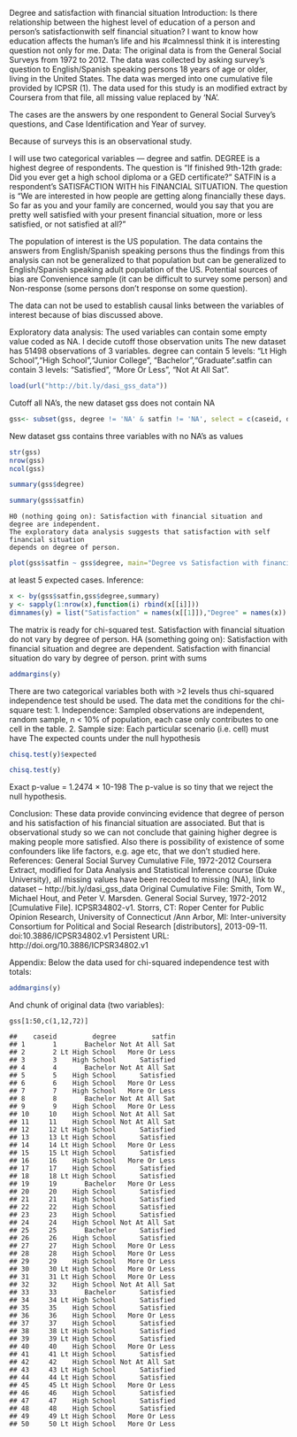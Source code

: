 Degree and satisfaction with financial situation
Introduction:
Is there relationship between the highest level of education of a person and person’s satisfactionwith self financial situation? I want to know how education affects the human’s life and his #calmnessI think it is interesting question not only for me.
Data:
The original data is from the General Social Surveys from 1972 to 2012. The data was collected by asking survey’s question to English/Spanish speaking persons 18 years of age or older, living in the United States. The data was merged into one cumulative file provided by ICPSR (1). The data 
used for this study is an modified extract by Coursera from that file, all missing value replaced by ‘NA’.

The cases are the answers by one respondent to General Social Survey’s questions, and Case Identification and Year of survey.

Because of surveys this is an observational study.

I will use two categorical variables — degree and satfin.
DEGREE is a highest degree of respondents. The question is “If finished 9th-12th grade: Did you ever get a high school diploma or a GED certificate?”
SATFIN is a respondent’s SATISFACTION WITH his FINANCIAL SITUATION. The question is “We are interested in how people are getting along financially these days. So far as you and your family are concerned, would you say that you are pretty well satisfied with your present financial situation, more or less satisfied, or not satisfied at all?”

The population of interest is the US population. The data contains the answers from English/Spanish speaking persons thus the findings from this analysis can not be generalized to that population but can be generalized to English/Spanish speaking adult population of the US. Potential sources of bias are Convenience sample (it can be difficult to survey some person) and Non-response (some persons don’t response on some question).

The data can not be used to establish causal links between the variables of interest because of bias discussed above.

Exploratory data analysis:
The used variables can contain some empty value coded as NA. I decide cutoff those observation units
The new dataset has 51498 observations of 3 variables. degree can contain 5 levels: “Lt High School”,“High School”,“Junior College”, “Bachelor”,“Graduate”.satfin can contain 3 levels: “Satisfied”, “More Or Less”, “Not At All Sat”.

```r

load(url("http://bit.ly/dasi_gss_data"))
```
Cutoff all NA's, the new dataset gss does not contain NA

```r
gss<- subset(gss, degree != 'NA' & satfin != 'NA', select = c(caseid, degree, satfin))
```

New dataset gss contains three variables with no NA's as values

```r
str(gss)
nrow(gss)
ncol(gss)
```
 
```r

summary(gss$degree)

```
 

```r
summary(gss$satfin)

```
 
```
H0 (nothing going on): Satisfaction with financial situation and degree are independent.
The exploratory data analysis suggests that satisfaction with self financial situation
depends on degree of person.
``` 
```r
plot(gss$satfin ~ gss$degree, main="Degree vs Satisfaction with financial situation")

```
at least 5 expected cases.
Inference:

```r
x <- by(gss$satfin,gss$degree,summary)
y <- sapply(1:nrow(x),function(i) rbind(x[[i]]))
dimnames(y) = list("Satisfaction" = names(x[[1]]),"Degree" = names(x))
```
The matrix is ready for chi-squared test. Satisfaction with financial situation do not vary by degree of person.
HA (something going on): Satisfaction with financial situation and degree are dependent.
Satisfaction with financial situation do vary by degree of person.
print with sums

```r

addmargins(y)
```
 
There are two categorical variables both with >2 levels thus chi-squared independence
test should be used.
The data met the conditions for the chi-square test:
1. Independence: Sampled observations are independent, random sample, n < 10% of
population, each case only contributes to one cell in the table.
2. Sample size: Each particular scenario (i.e. cell) must have
The expected counts under the null hypothesis
```r
chisq.test(y)$expected
``` 
```r
chisq.test(y)
```
 


Exact p-value = 1.2474 × 10-198 The p-value is so tiny that we reject the null hypothesis.

Conclusion:
These data provide convincing evidence that degree of person and his satisfaction of
his financial situation are associated.
But that is observational study so we can not conclude that gaining higher degree
is making people more satisfied.
Also there is possibility of existence of some confounders like life factors, e.g.
age etc, that we don’t studied here.
References:
General Social Survey Cumulative File, 1972-2012 Coursera Extract, modified for Data
Analysis and Statistical Inference course (Duke University), all missing values have
been recoded to missing (NA), link to dataset – http://bit.ly/dasi_gss_data
Original Cumulative File:
Smith, Tom W., Michael Hout, and Peter V. Marsden. General Social Survey, 1972-2012
[Cumulative File]. ICPSR34802-v1. Storrs, CT: Roper Center for Public Opinion Research,
University of
Connecticut /Ann Arbor, MI: Inter-university Consortium for Political and Social Research
[distributors], 2013-09-11. doi:10.3886/ICPSR34802.v1 Persistent URL: http://doi.org/10.3886/ICPSR34802.v1

Appendix:
Below the data used for chi-squared independence test with totals:

```r

addmargins(y)
``` 
And chunk of original data (two variables):

```
gss[1:50,c(1,12,72)]

```
```
##    caseid         degree         satfin
## 1       1       Bachelor Not At All Sat
## 2       2 Lt High School   More Or Less
## 3       3    High School      Satisfied
## 4       4       Bachelor Not At All Sat
## 5       5    High School      Satisfied
## 6       6    High School   More Or Less
## 7       7    High School   More Or Less
## 8       8       Bachelor Not At All Sat
## 9       9    High School   More Or Less
## 10     10    High School Not At All Sat
## 11     11    High School Not At All Sat
## 12     12 Lt High School      Satisfied
## 13     13 Lt High School      Satisfied
## 14     14 Lt High School   More Or Less
## 15     15 Lt High School      Satisfied
## 16     16    High School   More Or Less
## 17     17    High School      Satisfied
## 18     18 Lt High School      Satisfied
## 19     19       Bachelor   More Or Less
## 20     20    High School      Satisfied
## 21     21    High School      Satisfied
## 22     22    High School      Satisfied
## 23     23    High School      Satisfied
## 24     24    High School Not At All Sat
## 25     25       Bachelor      Satisfied
## 26     26    High School      Satisfied
## 27     27    High School   More Or Less
## 28     28    High School   More Or Less
## 29     29    High School   More Or Less
## 30     30 Lt High School   More Or Less
## 31     31 Lt High School   More Or Less
## 32     32    High School Not At All Sat
## 33     33       Bachelor      Satisfied
## 34     34 Lt High School      Satisfied
## 35     35    High School      Satisfied
## 36     36    High School   More Or Less
## 37     37    High School      Satisfied
## 38     38 Lt High School      Satisfied
## 39     39 Lt High School      Satisfied
## 40     40    High School   More Or Less
## 41     41 Lt High School      Satisfied
## 42     42    High School Not At All Sat
## 43     43 Lt High School      Satisfied
## 44     44 Lt High School      Satisfied
## 45     45 Lt High School   More Or Less
## 46     46    High School      Satisfied
## 47     47    High School      Satisfied
## 48     48    High School      Satisfied
## 49     49 Lt High School   More Or Less
## 50     50 Lt High School   More Or Less
```
